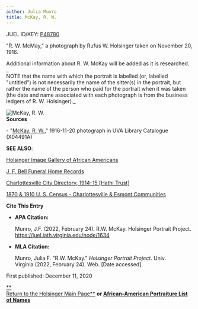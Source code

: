 ```yaml
---
author: Julia Munro
title: McKay, R. W.
---
```

JUEL ID/KEY: [P48780](http://juel.iath.virginia.edu/public_person?person=48780 "P48780")

"R. W. McMay," a photograph by Rufus W. Holsinger taken on November 20, 1916.

Additional information about R. W. McKay will be added as it is researched.  
_  
NOTE that the name with which the portrait is labelled (or, labelled "untitled") is not necessarily the name of the sitter(s) in the portrait, but rather the name of the person who paid for the portrait when it was taken (the date and name associated with each photograph is from the business ledgers of R. W. Holsinger)._

![McKay, R. W.](https://iiif.lib.virginia.edu/iiif/uva-lib:1044650/full/1000,1337/0/default.jpg "McKay, R. W.")   
**Sources**

\- "[McKay, R. W.](https://search.lib.virginia.edu/catalog/uva-lib:1044650#?c=0&m=0&s=0&cv=0&xywh=-1304%2C0%2C5430%2C4025 "McKay, R. W.")," 1916-11-20 photograph in UVA Library Catalogue (X04491A) 

**SEE ALSO**:

[Holsinger Image Gallery of African Americans](http://rwholsingerphotos.org/images.php "Holsinger Image Gallery of African Americans")

[J. F. Bell Funeral Home Records](http://www2.vcdh.virginia.edu/afam/raceandplace/perl_scripts/funeral_search.html "J. F. Bell Funeral Home Database")

[Charlottesville City Directory, 1914-15 \[Hathi Trust\]](https://catalog.hathitrust.org/Record/101954103 "Charlottesville City Directory, 1914-15") 

[1870 & 1910 U. S. Census - Charlottesville & Esmont Communities](http://www2.vcdh.virginia.edu/afam/raceandplace/census/search_both.html "1870 & 1910 U. S. Census: Charlottesville and Esmont Communities")

**Cite This Entry**

*   **APA Citation:**
    
    Munro, J.F. (2022, February 24). R.W. McKay. Holsinger Portrait Project. https://juel.iath.virginia.edu/node/1634
    
*   **MLA Citation:**
    
    Munro, Julia F. "R.W. McKay." _Holsinger Portrait Project_. Univ. Virginia (2022, February 24). Web. \[Date accessed\].
    

  
First published: December 11, 2020     

[**  
Return to the Holsinger Main Page**](http://juel.iath.virginia.edu/node/980) **or [African-American Portraiture List of Names](http://juel.iath.virginia.edu/node/996)**